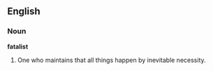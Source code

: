 ==English==

===Noun===

'''fatalist'''

#One who maintains that all things happen by inevitable necessity.